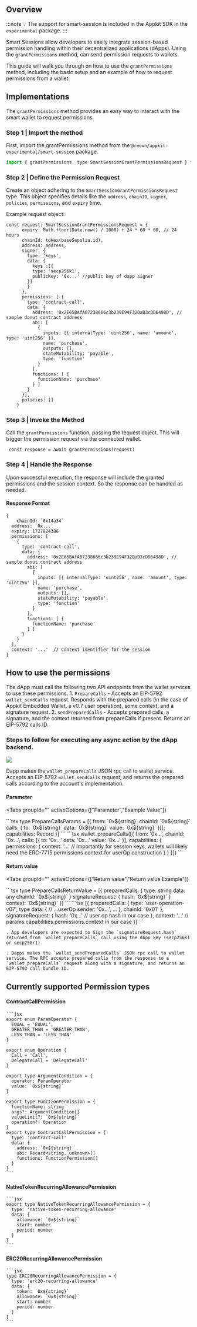 
## Overview

:::note
💡 The support for smart-session is included in the Appkit SDK in the `experimental` package.
:::

Smart Sessions allow developers to easily integrate session-based permission handling within their decentralized applications (dApps). Using the `grantPermissions` method, can send permission requests to wallets.

This guide will walk you through on how to use the `grantPermissions` method, including the basic setup and an example of how to request permissions from a wallet.

## Implementations

The `grantPermissions` method provides an easy way to interact with the smart wallet to request permissions.

### Step 1 | Import the method
First, import the grantPermissions method from the `@reown/appkit-experimental/smart-session` package.

```javascript
import { grantPermissions, type SmartSessionGrantPermissionsRequest } from '@reown/appkit-experimental/smart-session'
```

### Step 2 | Define the Permission Request

Create an object adhering to the `SmartSessionGrantPermissionsRequest` type. This object specifies details like the `address`, `chainID`, `signer`, `policies`, `permissions`, and `expiry` time.
    
Example request object:

```tsx
const request: SmartSessionGrantPermissionsRequest = {
      expiry: Math.floor(Date.now() / 1000) + 24 * 60 * 60, // 24 hours
      chainId: toHex(baseSepolia.id),
      address: address,
      signer: {
        type: 'keys',
        data: {
          keys :[{
          type: 'secp256k1',
          publicKey: '0x...' //public key of dapp signer
        }]
        }
      },
      permissions: [ {
        type: 'contract-call',
        data: {
          address: '0x2E65BAfA07238666c3b239E94F32DaD3cDD6498D', // sample donut contract address
          abi: [
            {
              inputs: [{ internalType: 'uint256', name: 'amount', type: 'uint256' }],
              name: 'purchase',
              outputs: [],
              stateMutability: 'payable',
              type: 'function'
            }
          ],
          functions: [ {
            functionName: 'purchase'
          } ]
        }
      }],
      policies: []
    }
```

### Step 3 | Invoke the Method

Call the `grantPermissions` function, passing the request object. This will trigger the permission request via the connected wallet.

```tsx
 const response = await grantPermissions(request)
```

### Step 4 | Handle the Response

Upon successful execution, the response will include the granted permissions and the session context. So the response can be handled as needed.

#### Response Format

```tsx
{
	chainId: `0x14a34`
  address: `0x...`
  expiry: 1727824386
  permissions: [
    {
      type: 'contract-call',
      data: {
        address: '0x2E65BAfA07238666c3b239E94F32DaD3cDD6498D', // sample donut contract address
        abi: [
          {
            inputs: [{ internalType: 'uint256', name: 'amount', type: 'uint256' }],
            name: 'purchase',
            outputs: [],
            stateMutability: 'payable',
            type: 'function'
          }
        ],
        functions: [ {
          functionName: 'purchase'
        } ]
      }
    }
  ],
  context: '...'  // Context identifier for the session
}
```

## How to use the permissions

The dApp must call the following two API endpoints from the wallet services to use these permissions.
    1. `PrepareCalls` - Accepts an EIP-5792 `wallet_sendCalls` request.
    Responds with the prepared calls (in the case of Appkit Embedded Wallet, a v0.7 user operation), some context, and a signature request.
    2. `sendPreparedCalls` - Accepts prepared calls, a signature, and the context returned from prepareCalls if present. Returns an EIP-5792 calls ID.
    
### Steps to follow for executing any async action by the dApp backend.

<img src="/assets/smart-sessions.jpg" />

Dapp makes the `wallet_prepareCalls` JSON rpc call to wallet service. Accepts an EIP-5792 `wallet_sendCalls` request, and returns the prepared calls according to the account's implementation.

#### Parameter 
<Tabs
	groupId=""
	activeOptions={["Parameter","Example Value"]}
>
<TabItem value="Parameter">
        ```tsx
        type PrepareCallsParams = [{
        from: `0x${string}`
        chainId: `0x${string}`
        calls: {
            to: `0x${string}`
            data: `0x${string}`
            value: `0x${string}`
        }[];
        capabilities: Record<string, any>
        }]
        ```
</TabItem>
<TabItem value="Example Value">
        ```tsx
        wallet_prepareCalls([{
            from: '0x...',
            chainId: '0x...',
            calls: [{
                to: '0x...'
                data: '0x...'
                value: '0x...'
            }],
            capabilities: {
                permissions: {
                context: '...' // Importantly for session keys, wallets will likely need the ERC-7715 permissions context for userOp construction
                }
            }
        }])
        ```
</TabItem>
</Tabs>


#### Return value 
<Tabs
	groupId=""
	activeOptions={["Return value","Return value Example"]}
>
<TabItem value="Return value">
        ```tsx
        type PrepareCallsReturnValue = [{
            preparedCalls: {
                type: string
                data: any
                chainId: `0x${string}`
            }
            signatureRequest: {  
                hash: `0x${string}`
            }
            context: `0x${string}`
        }]
        ```
</TabItem>
<TabItem value="Return value Example">
        ```tsx
        [{
            preparedCalls: {
                type: 'user-operation-v07', type
                data: { // ...userOp
                sender: '0x...',
                ...
                },
                chainId: '0x01'
            },
            signatureRequest: {  
                hash: '0x...' // user op hash in our case
            },
            context: '...' // params.capabilities.permissions.context in our case
        }]
        ```
</TabItem>
</Tabs>

    . App developers are expected to Sign the `signatureRequest.hash` returned from `wallet_prepareCalls` call using the dApp key (secp256k1 or secp256r1)
    
    . Dapps makes the `wallet_sendPreparedCalls` JSON rpc call to wallet service. The RPC accepts prepared calls from the response to a `wallet_prepareCalls` request along with a signature, and returns an EIP-5792 call bundle ID.

## Currently supported Permission types

#### ContractCallPermission
    
    ```jsx
    export enum ParamOperator {
      EQUAL = 'EQUAL',
      GREATER_THAN = 'GREATER_THAN',
      LESS_THAN = 'LESS_THAN'
    }
    
    export enum Operation {
      Call = 'Call',
      DelegateCall = 'DelegateCall'
    }
    
    export type ArgumentCondition = {
      operator: ParamOperator
      value: `0x${string}`
    }
    
    export type FunctionPermission = {
      functionName: string
      args?: ArgumentCondition[]
      valueLimit?: `0x${string}`
      operation?: Operation
    }
    export type ContractCallPermission = {
      type: 'contract-call'
      data: {
        address: `0x${string}`
        abi: Record<string, unknown>[]
        functions: FunctionPermission[]
      }
    }
    ```
    
#### NativeTokenRecurringAllowancePermission
    
    ```jsx
    export type NativeTokenRecurringAllowancePermission = {
      type: 'native-token-recurring-allowance'
      data: {
        allowance: `0x${string}`
        start: number
        period: number
      }
    }
    ```
 
#### ERC20RecurringAllowancePermission
    
    ```jsx
    type ERC20RecurringAllowancePermission = {
      type: 'erc20-recurring-allowance'
      data: {
        token: `0x${string}`
        allowance: `0x${string}`
        start: number
        period: number
      }
    }
    ```